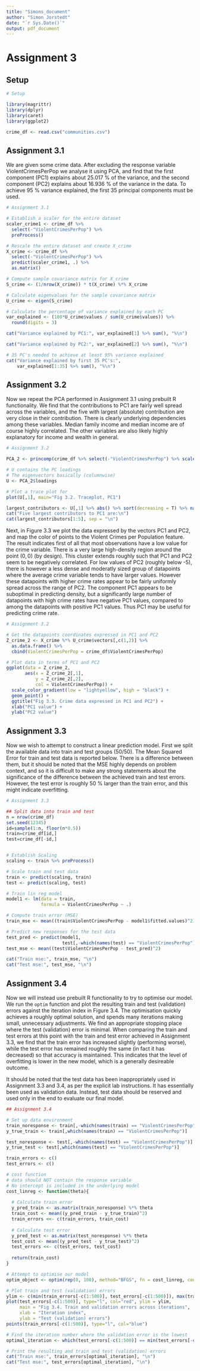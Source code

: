 ```yaml
---
title: "Simons_document"
author: "Simon Jorstedt"
date: "`r Sys.Date()`"
output: pdf_document
---
```



# Assignment 3

## Setup

```r
# Setup

library(magrittr)
library(dplyr)
library(caret)
library(ggplot2)

crime_df <- read.csv("communities.csv")

```

## Assignment 3.1
We are given some crime data. After excluding the response variable ViolentCrimesPerPop we analyse it using PCA, and find that the first component (PC1) explains about $25.017$ % of the variance, and the second component (PC2) explains about $16.936$ % of the variance in the data. To achieve $95$ % variance explained, the first 35 principal components must be used.

```r
# Assignment 3.1

# Establish a scaler for the entire dataset
scaler_crime1 <- crime_df %>%
  select(-"ViolentCrimesPerPop") %>%
  preProcess()

# Rescale the entire dataset and create X_crime
X_crime <- crime_df %>%
  select(-"ViolentCrimesPerPop") %>%
  predict(scaler_crime1, .) %>%
  as.matrix()

# Compute sample covariance matrix for X_crime
S_crime <- (1/nrow(X_crime)) * t(X_crime) %*% X_crime

# Calculate eigenvalues for the sample covariance matrix
U_crime <- eigen(S_crime)

# Calculate the percentage of variance explained by each PC
var_explained <- (100*U_crime$values / sum(U_crime$values)) %>%
  round(digits = 3)

cat("Variance explained by PC1:", var_explained[1] %>% sum(), "%\n")

cat("Variance explained by PC2:", var_explained[2] %>% sum(), "%\n")

# 35 PC's needed to achieve at least 95% variance explained
cat("Variance explained by first 35 PC's:",
    var_explained[1:35] %>% sum(), "%\n")

```

## Assignment 3.2
Now we repeat the PCA performed in Assignment 3.1 using prebuilt R functionality. We find that the contributions to PC1 are fairly well spread across the variables, and the five with largest (absolute) contribution are very close in their contribution. There is clearly underlying dependencies among these variables. Median family income and median income are of course highly correlated. The other variables are also likely highly explanatory for income and wealth in general.

```r
# Assignment 3.2

PCA_2 <- princomp(crime_df %>% select(-"ViolentCrimesPerPop") %>% scale())

# U contains the PC loadings
# The eigenvectors basically (columnwise)
U <- PCA_2$loadings

# Plot a trace plot for
plot(U[,1], main="Fig 3.2. Traceplot, PC1")

largest_contributors <- U[,1] %>% abs() %>% sort(decreasing = T) %>% names()
cat("Five largest contributors to PC1 are:\n")
cat(largest_contributors[1:5], sep = "\n")

```

Next, in Figure 3.3 we plot the data expressed by the vectors PC1 and PC2, and map the color of points to the Violent Crimes per Population feature. The result indicates first of all that most observations have a low value for the crime variable. There is a very large high-density region around the point $(0,0)$ (by design). This cluster extends roughly such that PC1 and PC2 seem to be negatively correlated. For low values of PC2 (roughly below -5), there is however a less dense and moderatly sized group of datapoints where the average crime variable tends to have larger values. However these datapoints with higher crime rates appear to be fairly uniformly spread across the range of PC2. The component PC1 appears to be suboptimal in predicting density, but a significantly large number of datapoints with high crime rates have negative PC1 values, compared to among the datapoints with positive PC1 values. Thus PC1 may be useful for predicting crime rate.

```r
# Assignment 3.2

# Get the datapoints coordinates expressed in PC1 and PC2
Z_crime_2 <- X_crime %*% U_crime$vectors[,c(1,2)] %>%
  as.data.frame() %>%
  cbind(ViolentCrimesPerPop = crime_df$ViolentCrimesPerPop)

# Plot data in terms of PC1 and PC2
ggplot(data = Z_crime_2,
       aes(x = Z_crime_2[,1],
           y = Z_crime_2[,2],
           col = ViolentCrimesPerPop)) +
  scale_color_gradient(low = "lightyellow", high = "black") +
  geom_point() +
  ggtitle("Fig 3.3. Crime data expressed in PC1 and PC2") +
  xlab("PC1 value") +
  ylab("PC2 value")

```

## Assignment 3.3
Now we wish to attempt to construct a linear prediction model. First we split the available data into train and test groups (50/50). The Mean Squared Error for train and test data is reported below. There is a difference between them, but it should be noted that the MSE highly depends on problem context, and so it is difficult to make any strong statements about the significance of the difference between the achieved train and test errors. However, the test error is roughly $50$ % larger than the train error, and this might indicate overfitting.

```r
# Assignment 3.3

## Split data into train and test
n = nrow(crime_df)
set.seed(12345)
id=sample(1:n, floor(n*0.5))
train=crime_df[id,]
test=crime_df[-id,]


# Establish Scaling
scaling <- train %>% preProcess()

# Scale train and test data
train <- predict(scaling, train)
test <- predict(scaling, test)

# Train lin reg model
model1 <- lm(data = train,
             formula = ViolentCrimesPerPop ~ .)

# Compute train error (MSE)
train_mse <- mean((train$ViolentCrimesPerPop - model1$fitted.values)^2)

# Predict new responses for the test data
test_pred <- predict(model1,
                     test[,-which(names(test) == "ViolentCrimesPerPop")])
test_mse <- mean((test$ViolentCrimesPerPop - test_pred)^2)

cat("Train mse:", train_mse, "\n")
cat("Test mse:", test_mse, "\n")

```

## Assignment 3.4
Now we will instead use prebuilt R functionality to try to optimise our model. We run the `optim` function and plot the resulting train and test (validation) errors against the iteration index in Figure 3.4. The optimisation quickly achieves a roughly optimal solution, and spends many iterations making small, unnecessary adjustments. We find an appropriate stopping place where the test (validation) error is minimal. When comparing the train and test errors at this point with the train and test error achieved in Assignment 3.3, we find that the train error has increased slightly (performing worse), while the test error has remained roughly the same (in fact it has decreased) so that accuracy is maintained. This indicates that the level of overfitting is lower in the new model, which is a generally desireable outcome.

It should be noted that the test data has been inappropriately used in Assignment 3.3 and 3.4, as per the explicit lab instructions. It has essentially been used as validation data. Instead, test data should be reserved and used only in the end to evaluate our final model.

```r
## Assignment 3.4

# Set up data environment
train_noresponse <- train[,-which(names(train) == "ViolentCrimesPerPop")]
y_true_train <- train[,which(names(train) == "ViolentCrimesPerPop")]

test_noresponse <- test[,-which(names(test) == "ViolentCrimesPerPop")]
y_true_test <- test[,which(names(test) == "ViolentCrimesPerPop")]

train_errors <- c()
test_errors <- c()

# cost function
# data should NOT contain the response variable
# No intercept is included in the underlying model
cost_linreg <- function(theta){
  
  # Calculate train error
  y_pred_train <- as.matrix(train_noresponse) %*% theta
  train_cost <- mean((y_pred_train - y_true_train)^2)
  train_errors <<- c(train_errors, train_cost)
  
  # Calculate test error
  y_pred_test <- as.matrix(test_noresponse) %*% theta
  test_cost <- mean((y_pred_test - y_true_test)^2)
  test_errors <<- c(test_errors, test_cost)
  
  return(train_cost)
}

# Attempt to optimise our model
optim_object <- optim(rep(0, 100), method="BFGS", fn = cost_linreg, control = list(trace=T))

# Plot train and test (validation) errors
ylim <- c(min(train_errors[-c(1:500)], test_errors[-c(1:500)]), max(train_errors[-c(1:500)], test_errors[-c(1:500)]))
plot(test_errors[-c(1:500)], type="l", col="red", ylim = ylim,
     main = "Fig 3.4. Train and validation errors across iterations",
     xlab = "Iteration index",
     ylab = "Test (validation) errors")
points(train_errors[-c(1:500)], type="l", col="blue")

# Find the iteration number where the validation error is the lowest
optimal_iteration <- which(test_errors[-c(1:500)] == min(test_errors[-c(1:500)]))

# Print the resulting and train and test (validation) errors
cat("Train mse:", train_errors[optimal_iteration], "\n")
cat("Test mse:", test_errors[optimal_iteration], "\n")

```


